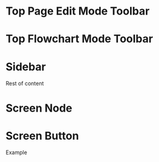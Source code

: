 
<Meta title="Advanced Authoring/Flowchart Components" />

# Top Page Edit Mode Toolbar

<Canvas>
  <Story name="Top Page Edit Mode Toolbar">
    <AdvancedAuthorStorybookContext className="w-full">
      <div className="flex flex-row" style={{ marginLeft: -240, marginRight: -240 }}>
        <FlowchartHeaderNav />
      </div>
    </AdvancedAuthorStorybookContext>
  </Story>
</Canvas>

# Top Flowchart Mode Toolbar

<Canvas>
  <Story name="Top Flowchart Mode Toolbar">
    <AdvancedAuthorStorybookContext className="w-full">
      <div className="w-full flex flex-row">
        <div className="flowchart-right">
          <FlowchartTopToolbar />
        </div>
      </div>
    </AdvancedAuthorStorybookContext>
  </Story>
</Canvas>

# Sidebar

<Canvas>
  <Story name="Sidebar">
    <AdvancedAuthorStorybookContext>
      <div className="flex flex-row min-h-[300px]">
        <FlowchartSidebar />
        <div>Rest of content</div>
      </div>
    </AdvancedAuthorStorybookContext>
  </Story>
</Canvas>

# Screen Node

<Canvas>
  <Story name="Screen Node">
    <AdvancedAuthorStorybookContext>
      <ScreenNodeBody
        data={{
          id: '1',
          resourceId: 1001,
          title: 'Sample Screen',
          type: 'screen',
          custom: { sequenceName: 'Screen 1' },
        }}
      />
    </AdvancedAuthorStorybookContext>
  </Story>
</Canvas>

# Screen Button

<Canvas>
  <Story name="Screen Button">
    <AdvancedAuthorStorybookContext>
      <ScreenButton tooltip="Example Button">Example</ScreenButton>
    </AdvancedAuthorStorybookContext>
  </Story>
</Canvas>
